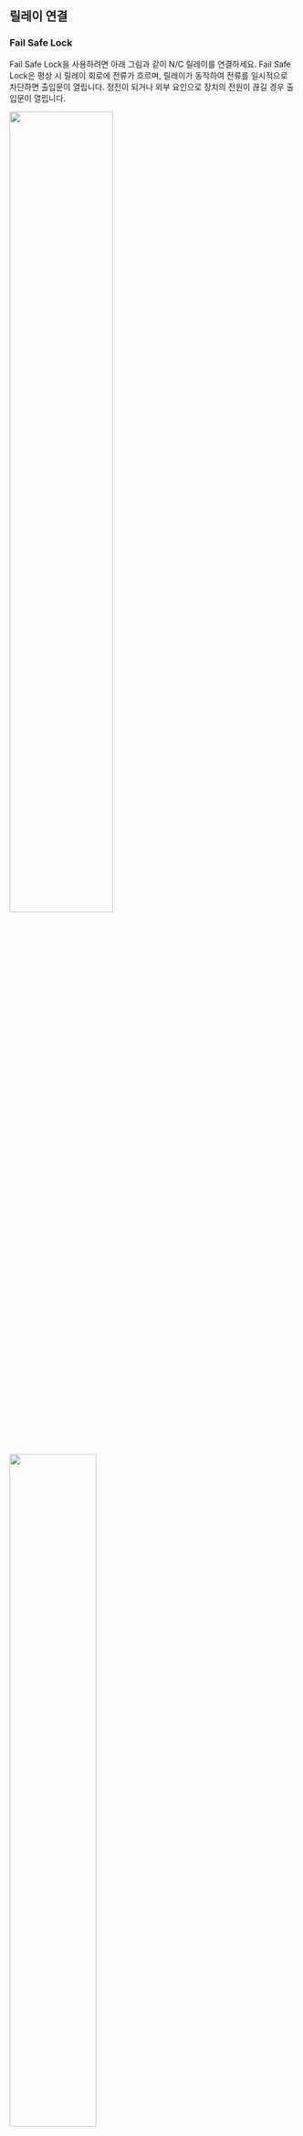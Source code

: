 ## 릴레이 연결

### Fail Safe Lock

Fail Safe Lock을 사용하려면 아래 그림과 같이 N/C 릴레이를 연결하세요. Fail Safe Lock은 평상 시 릴레이 회로에 전류가 흐르며, 릴레이가 동작하여 전류를 일시적으로 차단하면 출입문이 열립니다. 정전이 되거나 외부 요인으로 장치의 전원이 끊길 경우 출입문이 열립니다.

<Include product='biostation_3'><Image src='/img/device/installation-relay-fail-safe-lock-bs3.png' width='60%' className='none' /></Include>

<Include product='bioentry_w3'><Image src='/img/device/installation-relay-fail-safe-lock-bew3.png' width='55%' className='none' /></Include>

<Include product='biostation_2a'><Image src='/img/device/installation-relay-fail-safe-lock-bs2a.png' width='60%' className='none' /></Include>

<Include product='facestation_f2'><Image src='/img/device/installation-relay-fail-safe-lock-fsf2.png' width='60%' className='none' /></Include>

<Include product='biolite_n2'><Image src='/img/device/installation-relay-fail-safe-lock-bln2.png' width='60%' className='none' /></Include>

<Include product='xstation_2'><Image src='/img/device/installation-relay-fail-safe-lock-xs2.png' width='70%' className='none' /></Include>

<Include product='facestation_2'><Image src='/img/device/installation-relay-fail-safe-lock-fs2.png' width='65%' className='none' /></Include>

<Include product='bioentry_p2'><Image src='/img/device/installation-relay-fail-safe-lock-bep2.png' width='70%' className='none' /></Include>

:::caution

* 출입문 잠금 장치가 작동할 때 발생하는 역전류로부터 릴레이를 보호하기 위해 그림과 같이 출입문 잠금 장치 배선 양쪽에 다이오드를 설치하세요.

* 제품과 출입문 잠금 장치는 별도의 전원을 사용하세요.

* 슈프리마의 지능형 장치에는 편의를 제공하기 위해 별도의 컨트롤러 없이 독립형으로 연결하여 출입문을 직접 열거나 잠글 수 있도록 하는 릴레이가 내장되어 있습니다. 그러나 향상된 보안이 요구되는 출입통제 애플리케이션의 경우 잠재적으로 출입문 잠금 해제를 유발할 수 있는 변조 공격을 방지하기 위해 장치에 내장된 릴레이를 사용하지 않는 것이 좋습니다. 이러한 애플리케이션의 경우 잠금 제어를 위해 출입문 내부의 안전한 위치에 설치된 슈프리마의 Secure I/O 2, DM-20, CoreStation과 같은 별도의 릴레이 장치를 사용할 것을 권장합니다.

:::

:::info

다이오드의 설치 방향에 주의하세요. 다이오드는 출입문 잠금 장치와 가깝게 설치하세요.

:::

### Fail Secure Lock

Fail Secure Lock을 사용하려면 아래 그림과 같이 N/O 릴레이를 연결하세요. Fail Secure Lock은 평상 시 릴레이 회로에 전류가 흐르지 않으며, 릴레이가 동작하여 전류가 흐르면 출입문이 열립니다. 정전이 되거나 외부 요인으로 장치의 전원이 끊길 경우 출입문이 잠깁니다.

<Include product='biostation_3'><Image src='/img/device/installation-relay-fail-secure-lock-bs3.png' width='60%' className='none' /></Include>

<Include product='bioentry_w3'><Image src='/img/device/installation-relay-fail-secure-lock-bew3.png' width='55%' className='none' /></Include>

<Include product='biostation_2a'><Image src='/img/device/installation-relay-fail-secure-lock-bs2a.png' width='60%' className='none' /></Include>

<Include product='facestation_f2'><Image src='/img/device/installation-relay-fail-secure-lock-fsf2.png' width='60%' className='none' /></Include>

<Include product='biolite_n2'><Image src='/img/device/installation-relay-fail-secure-lock-bln2.png' width='60%' className='none' /></Include>

<Include product='xstation_2'><Image src='/img/device/installation-relay-fail-secure-lock-xs2.png' width='70%' className='none' /></Include>

<Include product='facestation_2'><Image src='/img/device/installation-relay-fail-secure-lock-fs2.png' width='65%' className='none' /></Include>

<Include product='bioentry_p2'><Image src='/img/device/installation-relay-fail-secure-lock-bep2.png' width='70%' className='none' /></Include>

:::caution

* 출입문 잠금 장치가 작동할 때 발생하는 역전류로부터 릴레이를 보호하기 위해 그림과 같이 출입문 잠금 장치 배선 양쪽에 다이오드를 설치하세요.

* 제품과 출입문 잠금 장치는 별도의 전원을 사용하세요.

* 슈프리마의 지능형 장치에는 편의를 제공하기 위해 별도의 컨트롤러 없이 독립형으로 연결하여 출입문을 직접 열거나 잠글 수 있도록 하는 릴레이가 내장되어 있습니다. 그러나 향상된 보안이 요구되는 출입통제 애플리케이션의 경우 잠재적으로 출입문 잠금 해제를 유발할 수 있는 변조 공격을 방지하기 위해 장치에 내장된 릴레이를 사용하지 않는 것이 좋습니다. 이러한 애플리케이션의 경우 잠금 제어를 위해 출입문 내부의 안전한 위치에 설치된 슈프리마의 Secure I/O 2, DM-20, CoreStation과 같은 별도의 릴레이 장치를 사용할 것을 권장합니다.

:::

:::info

다이오드의 설치 방향에 주의하세요. 다이오드는 출입문 잠금 장치와 가깝게 설치하세요.

:::

### 자동문 연결

<Include product='biostation_3'><Image src='/img/device/installation-automatic-door-bs3.png' width='60%' className='none' /></Include>

<Include product='bioentry_w3'><Image src='/img/device/installation-automatic-door-bew3.png' width='60%' className='none' /></Include>

<Include product='biostation_2a'><Image src='/img/device/installation-automatic-door-bs2a.png' width='60%' className='none' /></Include>

<Include product='facestation_f2'><Image src='/img/device/installation-automatic-door-fsf2.png' width='60%' className='none' /></Include>

<Include product='biolite_n2'><Image src='/img/device/installation-automatic-door-bln2.png' width='70%' className='none' /></Include>

<Include product='xstation_2'><Image src='/img/device/installation-automatic-door-xs2.png' width='70%' className='none' /></Include>

<Include product='facestation_2'><Image src='/img/device/installation-automatic-door-fs2.png' width='70%' className='none' /></Include>

<Include product='bioentry_p2'><Image src='/img/device/installation-automatic-door-bep2.png' width='70%' className='none' /></Include>